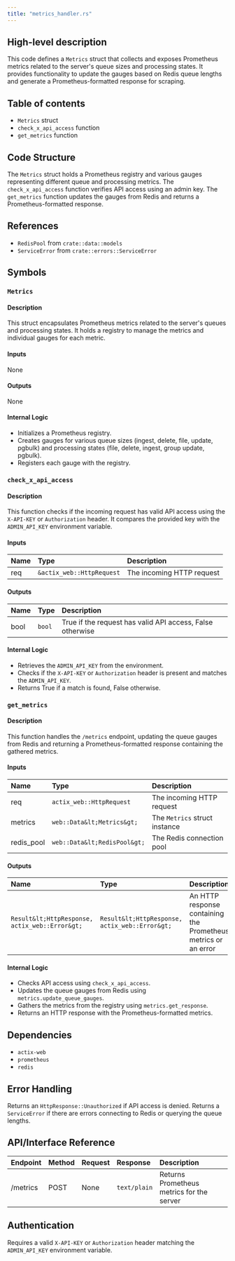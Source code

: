 ```yaml
---
title: "metrics_handler.rs"
---
```


## High-level description
This code defines a `Metrics` struct that collects and exposes Prometheus metrics related to the server's queue sizes and processing states. It provides functionality to update the gauges based on Redis queue lengths and generate a Prometheus-formatted response for scraping.

## Table of contents
- `Metrics` struct
- `check_x_api_access` function
- `get_metrics` function

## Code Structure
The `Metrics` struct holds a Prometheus registry and various gauges representing different queue and processing metrics. The `check_x_api_access` function verifies API access using an admin key. The `get_metrics` function updates the gauges from Redis and returns a Prometheus-formatted response.

## References
- `RedisPool` from `crate::data::models`
- `ServiceError` from `crate::errors::ServiceError`

## Symbols

### `Metrics`
#### Description
This struct encapsulates Prometheus metrics related to the server's queues and processing states. It holds a registry to manage the metrics and individual gauges for each metric.

#### Inputs
None

#### Outputs
None

#### Internal Logic
- Initializes a Prometheus registry.
- Creates gauges for various queue sizes (ingest, delete, file, update, pgbulk) and processing states (file, delete, ingest, group update, pgbulk).
- Registers each gauge with the registry.

### `check_x_api_access`
#### Description
This function checks if the incoming request has valid API access using the `X-API-KEY` or `Authorization` header. It compares the provided key with the `ADMIN_API_KEY` environment variable.

#### Inputs
| Name | Type | Description |
|:-----|:-----|:------------|
| req | `&actix_web::HttpRequest` | The incoming HTTP request |

#### Outputs
| Name | Type | Description |
|:-----|:-----|:------------|
| bool | `bool` | True if the request has valid API access, False otherwise |

#### Internal Logic
- Retrieves the `ADMIN_API_KEY` from the environment.
- Checks if the `X-API-KEY` or `Authorization` header is present and matches the `ADMIN_API_KEY`.
- Returns True if a match is found, False otherwise.

### `get_metrics`
#### Description
This function handles the `/metrics` endpoint, updating the queue gauges from Redis and returning a Prometheus-formatted response containing the gathered metrics.

#### Inputs
| Name | Type | Description |
|:-----|:-----|:------------|
| req | `actix_web::HttpRequest` | The incoming HTTP request |
| metrics | `web::Data&lt;Metrics&gt;` | The `Metrics` struct instance |
| redis_pool | `web::Data&lt;RedisPool&gt;` | The Redis connection pool |

#### Outputs
| Name | Type | Description |
|:-----|:-----|:------------|
| `Result&lt;HttpResponse, actix_web::Error&gt;` | `Result&lt;HttpResponse, actix_web::Error&gt;` | An HTTP response containing the Prometheus metrics or an error |

#### Internal Logic
- Checks API access using `check_x_api_access`.
- Updates the queue gauges from Redis using `metrics.update_queue_gauges`.
- Gathers the metrics from the registry using `metrics.get_response`.
- Returns an HTTP response with the Prometheus-formatted metrics.

## Dependencies
- `actix-web`
- `prometheus`
- `redis`

## Error Handling
Returns an `HttpResponse::Unauthorized` if API access is denied. Returns a `ServiceError` if there are errors connecting to Redis or querying the queue lengths.

## API/Interface Reference
| Endpoint | Method | Request | Response | Description |
|:---------|:-------|:--------|:---------|:------------|
| /metrics | POST | None | `text/plain` | Returns Prometheus metrics for the server |

## Authentication
Requires a valid `X-API-KEY` or `Authorization` header matching the `ADMIN_API_KEY` environment variable.
